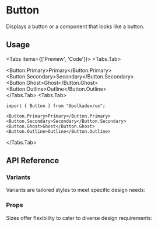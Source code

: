
# Button
Displays a button or a component that looks like a button.

## Usage
<Tabs items={['Preview', 'Code']}>
  <Tabs.Tab>
    <div className="flex gap-4 items-center">
      <Button.Primary>Primary</Button.Primary>
      <Button.Secondary>Secondary</Button.Secondary>
      <Button.Ghost>Ghost</Button.Ghost>
      <Button.Outline>Outline</Button.Outline>
    </div>
  </Tabs.Tab>
  <Tabs.Tab>
  ````mdx 
  import { Button } from "@polkadex/ux";
  
  <Button.Primary>Primary</Button.Primary>
  <Button.Secondary>Secondary</Button.Secondary>
  <Button.Ghost>Ghost</Button.Ghost>
  <Button.Outline>Outline</Button.Outline>
  ````
  </Tabs.Tab>
</Tabs>

## API Reference

### Variants
Variants are tailored styles to meet specific design needs:

<Table
  content={[
    {
      title: 'Button.Primary',
      description: "Commands attention with a bold and prominent style, typically reserved for important calls to action."
    },
    {
      title:"Button.Secondary",
      description:   "Takes a subdued approach, serving as an alternative for secondary or less critical actions.",
    },
    {
      title:"Button.Ghost",
      description: "Maintains a light and non-intrusive presence, suitable for tertiary actions like Cancel or Close.",
    },
    {
      title:"Button.Outline",
      description: "Presents a subtle appearance with a visible border, often used for actions without a solid background."
    },
  ]}
/>

### Props
Sizes offer flexibility to cater to diverse design requirements:

<Table
  content={[
    {
      title: 'size',
      props: "xs | sm | default | md | lg",
      description: "Sizes offer a range from xs (Extra Small) to lg (Large), providing flexibility for various design needs—from a compact and subtle presence to a commanding and substantial appearance."
    },
    {
      title: 'asChild',
      props: "boolean",
      description: "Merges its props onto its immediate child."
    },
  ]}
/>

